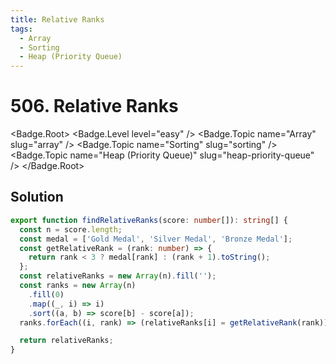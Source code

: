 ```yaml
---
title: Relative Ranks
tags:
  - Array
  - Sorting
  - Heap (Priority Queue)
---
```


# 506. Relative Ranks

<Badge.Root>
  <Badge.Level level="easy" />
  <Badge.Topic name="Array" slug="array" />
  <Badge.Topic name="Sorting" slug="sorting" />
  <Badge.Topic name="Heap (Priority Queue)" slug="heap-priority-queue" />
</Badge.Root>

## Solution

```typescript filename="solution.ts" copy
export function findRelativeRanks(score: number[]): string[] {
  const n = score.length;
  const medal = ['Gold Medal', 'Silver Medal', 'Bronze Medal'];
  const getRelativeRank = (rank: number) => {
    return rank < 3 ? medal[rank] : (rank + 1).toString();
  };
  const relativeRanks = new Array(n).fill('');
  const ranks = new Array(n)
    .fill(0)
    .map((_, i) => i)
    .sort((a, b) => score[b] - score[a]);
  ranks.forEach((i, rank) => (relativeRanks[i] = getRelativeRank(rank)));

  return relativeRanks;
}
```

<ProblemLink
  codingSite="leetcode"
  href="https://leetcode.com/problems/relative-ranks"
  title="Relative Ranks"
/>
